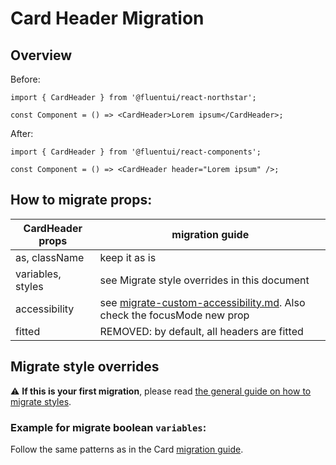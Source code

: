 
<Meta title="Concepts/Migration/from v0/Components/Card Migration/CardHeader" />

# Card Header Migration

## Overview

Before:

```tsx
import { CardHeader } from '@fluentui/react-northstar';

const Component = () => <CardHeader>Lorem ipsum</CardHeader>;
```

After:

```tsx
import { CardHeader } from '@fluentui/react-components';

const Component = () => <CardHeader header="Lorem ipsum" />;
```

## How to migrate props:

| CardHeader props  | migration guide                                                                                                                             |
| ----------------- | ------------------------------------------------------------------------------------------------------------------------------------------- |
| as, className     | keep it as is                                                                                                                               |
| variables, styles | see Migrate style overrides in this document                                                                                                |
| accessibility     | see [migrate-custom-accessibility.md](?path=/docs/concepts-migrating-from-v0-custom-accessibility--page). Also check the focusMode new prop |
| fitted            | REMOVED: by default, all headers are fitted                                                                                                 |

## Migrate style overrides

⚠️ **If this is your first migration**, please read [the general guide on how to migrate styles](?path=/docs/concepts-migrating-from-v0-custom-style-overrides--page).

### Example for migrate boolean `variables`:

Follow the same patterns as in the Card [migration guide](?path=/docs/concepts-migration-from-v0-components-card-migration-card--page).
